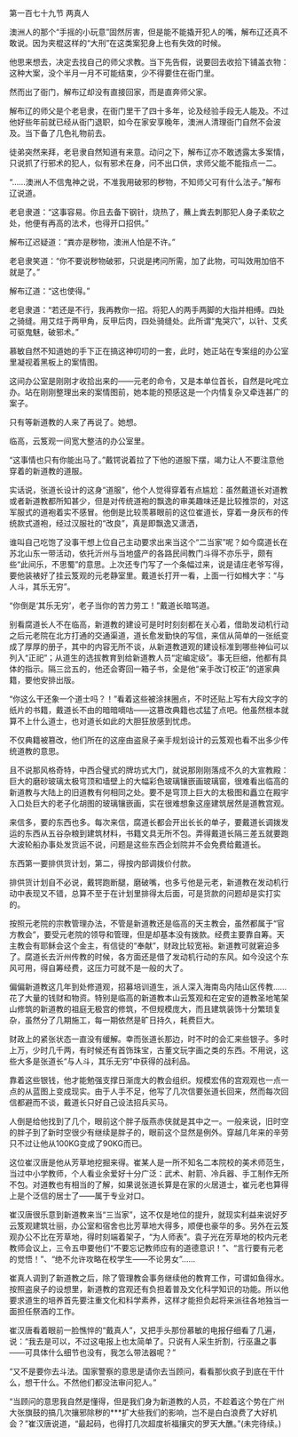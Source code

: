 

第一百七十九节 两真人

澳洲人的那个“手摇的小玩意”固然厉害，但是能不能撬开犯人的嘴，解布辽还真不敢说。因为夹棍这样的“大刑”在这类案犯身上也有失效的时候。

他思来想去，决定去找自己的师父求教。当下先告假，说要回去收拾下铺盖衣物：这种大案，没个半月一月不可能结束，少不得要住在衙门里。

然而出了衙门，解布辽却没有直接回家，而是直奔师父家。

解布辽的师父是个老皂隶，在衙门里干了四十多年，论及经验手段无人能及。不过他好些年前就已经从衙门退职，如今在家安享晚年，澳洲人清理衙门自然不会波及。当下备了几色礼物前去。

徒弟突然来拜，老皂隶自然知道有来意。动问之下，解布辽亦不敢透露太多案情，只说抓了行邪术的犯人，似有邪术在身，问不出口供，求师父能不能指点一二。

“……澳洲人不信鬼神之说，不准我用破邪的秽物，不知师父可有什么法子。”解布辽说道。

老皂隶道：“这事容易。你且去备下钢针，烧热了，蘸上粪去刺那犯人身子柔软之处，他便有再高的法术，也得开口招供。”

解布辽迟疑道：“粪亦是秽物，澳洲人怕是不许。”

老皂隶笑道：“你不要说秽物破邪，只说是拷问所需，加了此物，可叫效用加倍不就是了。”

解布辽道：“这也使得。”

老皂隶道：“若还是不行，我再教你一招。将犯人的两手两脚的大指并相缚。四处之骑缝。用艾炷于两甲角，反甲后肉，四处骑缝处。此所谓“鬼哭穴”，以针、艾炙可驱鬼魅，破邪术。”

慕敏自然不知道她的手下正在搞这神叨叨的一套，此时，她正站在专案组的办公室里凝视着黑板上的案情图。

这间办公室是刚刚才收拾出来的――元老的命令，又是本单位首长，自然是叱咤立办。站在刚刚整理出来的案情图前，她本能的预感这是一个内情复杂又牵连甚广的案子。

只有等新道教的人来了再说了。她想。

临高，云笈观一间宽大整洁的办公室里。

“这事情也只有你能出马了。”戴锷说着拉了下他的道服下摆，竭力让人不要注意他穿着的新道教的道服。

实话说，张道长设计的这身“道服”，他个人觉得穿着有点尴尬：虽然戴道长对道教或者新道教都所知甚少，但是对传统道袍的飘逸的审美趣味还是比较推崇的，对这军服式的道袍着实不感冒。他倒是比较羡慕眼前的这位崔道长，穿着一身灰布的传统款式道袍，经过汉服社的“改良”，真是即飘逸又潇洒，

谁叫自己吃饱了没事干想上位自己主动要求出来当这个“二当家”呢？如今腐道长在苏北山东一带活动，依托沂州与当地盛产的各路民间教门斗得不亦乐乎，颇有些“此间乐，不思蜀”的意思。上次还专门写了一个条幅过来，说是请庄老爷写得，要他装裱好了挂云笈观的元老静室里。戴道长打开一看，上面一行如橼大字：“与人斗，其乐无穷”。

“你倒是‘其乐无穷’，老子当你的苦力劳工！”戴道长暗骂道。

别看腐道长人不在临高，新道教的建设可是时时刻刻都在关心着，借助发动机行动之后元老院在北方打通的交通渠道，道长愈发勤快的写信，来信从简单的一张纸变成了厚厚的册子，其中的内容无所不谈，从新道教道观的建设标准到哪些神仙可以列入“正祀”；从道生的选拔教育到给新道教人员“定编定级”。事无巨细，他都有具体的指示。隔三岔五的，他还会寄回一箱子书，全是他“亲手改订校正”的道家典籍，要他安排出版。

“你这么干还象一个道士吗？！”看着这些被涂抹圈点，不时还贴上写有大段文字的纸片的书籍，戴道长不由的暗暗嘀咕――这篡改典籍也忒猛了点吧。他虽然根本就算不上什么道士，也对道长如此的大胆狂放感到忧虑。

不仅典籍被篡改，他们所在的这座由盗泉子亲手规划设计的云笈观也看不出多少传统道教的意思。

且不说那风格奇特，中西合璧式的牌坊式大门，就说那刚刚落成不久的大宣教殿：巨大的磨砂玻璃太极穹顶和墙壁上的大幅彩色玻璃镶嵌画玻璃窗，很难看出临高的新道教与大陆上的旧道教有何相同之处。要不是穹顶上巨大的太极图和矗立在殿宇入口处巨大的老子化胡图的玻璃镶嵌画，实在很难想象这座建筑居然是道教宫观。

来信多，要的东西也多。每次来信，腐道长都会开出长长的单子，要戴道长调拨发运的东西从五谷杂粮到建筑材料，书籍文具无所不包。弄得戴道长隔三差五就要跑大波轮船办事处发货运不说，问题是这些东西企划院并不会免费给戴道长。

东西第一要排供货计划，第二，得按内部调拨价付款。

排供货计划自不必说，戴锷跑断腿，磨破嘴，也多亏他是元老，新道教在发动机行动中表现又不错，总算不至于在计划里排得太后面，可是货款的问题却是实打实的。

按照元老院的宗教管理办法，不管是新道教还是临高的天主教会，虽然都属于“官方教会”，要受元老院的领导和管理，但是却基本没有拨款。经费主要靠自筹。天主教会有耶稣会这个金主，有信徒的“奉献”，财政比较宽裕。新道教可就窘迫多了。腐道长去沂州传教的时候，各方面还是借了发动机行动的东风。如今没这个东风可用，得自筹经费，这压力可就不是一般的大了。

偏偏新道教这几年到处修道观，招募培训道生，派人深入海南岛内陆山区传教……花了大量的钱财和物资。特别是临高的新道教本山云笈观和在定安的道教圣地笔架山修筑的新道教的祖庭无极宫的修筑，不但规模庞大，而且建筑装饰十分繁琐复杂，虽然分了几期施工，每一期依然是旷日持久，耗费巨大。

财政上的紧张状态一直没有缓解。幸而张道长那边，时不时的会汇来些银子。多时上万，少时几千两，有时候还有首饰珠宝，古董文玩字画之类的东西。不用说，这些大多是张道长“与人斗，其乐无穷”中获得的战利品。

靠着这些银钱，他才能勉强支撑日渐庞大的教会组织。规模宏伟的宫观观也一点一点的从蓝图上变成现实。由于人手不足，他写了几次信要张道长回来，然而每次回信都避而不谈，戴道长只好自己设法招兵买马。

人倒是给他找到了几个，眼前这个胖子版燕赤侠就是其中之一。一般来说，旧时空的胖子到了新时空很少有继续是胖子的，眼前这个显然是例外。穿越几年来的辛劳只不过让他从100KG变成了90KG而已。

这位崔汉唐是他从芳草地挖掘来得。崔某人是一所不知名二本院校的美术师范生，当过中小学教师，个人看业余爱好十分广泛：武术、射箭、冷兵器、手工制作无所不包。对道教也有相当的了解，如果说张道长算是在家的火居道士，崔元老也算得上是个泛信的居士了――属于专业对口。

崔汉唐很乐意到新道教来当“三当家”，这不仅是地位的提升，就现实利益来说好歹云笈观建筑壮丽，办公室和宿舍也比芳草地大得多，顺便也豪华的多。另外在云笈观办公不比在芳草地，得时刻端着架子，“为人师表”。袁子光在芳草地的校内元老教师会议上，三令五申要他们“不要忘记教师应有的道德意识！”、“言行要有元老的觉悟！”、“绝不允许攻略在校学生――不论男女”……

崔真人调到了新道教之后，除了管理教会事务继续他的教育工作，可谓如鱼得水。按照盗泉子的设想里，新道教的宫观还有负担着普及文化科学知识的功能。所以他要求道生的培养首先要注重文化和科学素养，这样才能担负起将来派往各地独当一面担任祭酒的工作。

崔汉唐看着眼前一脸憔悴的“戴真人”，又把手头那份慕敏的电报仔细看了几遍，说：“我去是可以，不过这电报上也太简单了。只说有人采生折割，行巫蛊之事――可具体什么细节也没有，我怎么带法器呢？”

“又不是要你去斗法。国家警察的意思是请你去当顾问，看看那伙疯子到底在干什么，想干什么。不然他们都没法审问犯人。”

“当顾问的意思我自然是懂得，但是我们身为新道教的人员，不趁着这个势在广州大张旗鼓的搞几次攘邪除秽的***扩大些我们的影响，岂不是白白浪费了大好机会？”崔汉唐说道，“最起码，也得打几次超度祈福攘灾的罗天大醮。”(未完待续。)

